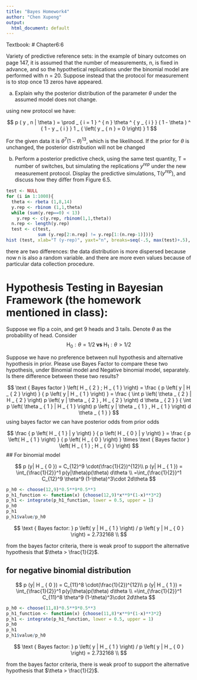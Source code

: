 ```yaml
---
title: "Bayes Homework4"
author: "Chen Xupeng"
output:
  html_document: default
---
```



Textbook:
# Chapter6:6

Variety of predictive reference sets: in the example of binary outcomes on page 147, it is assumed that the number of measurements, n, is ﬁxed in advance, and so the hypothetical replications under the binomial model are performed with n = 20. Suppose instead that the protocol for measurement is to stop once 13 zeros have appeared.

(a) Explain why the posterior distribution of the parameter $\theta$ under the assumed model does not change.

using new protocol we have:

$$
p ( y , n | \theta ) = \prod _ { i = 1 } ^ { n } \theta ^ { y _ { i } } ( 1 - \theta ) ^ { 1 - y _ { i } } 1 _ { \left( y _ { n } = 0 \right) } 1
$$

For the given data it is $\theta ^ { 7 } ( 1 - \theta ) ^ { 13 }$, which is the likelihood. If the prior for $\theta$ is unchanged, the posterior distribution will not be changed


(b) Perform a posterior predictive check, using the same test quantity, T = number of switches, but simulating the replications $y^{rep}$ under the new measurement protocol. Display the predictive simulations, T($y^{rep}$), and discuss how they diﬀer from Figure 6.5.

```r
test <- NULL 
for (i in 1:1000){ 
  theta <- rbeta (1,8,14) 
  y.rep <- rbinom (1,1,theta) 
  while (sum(y.rep==0) < 13) 
    y.rep <- c(y.rep, rbinom(1,1,theta)) 
  n.rep <- length(y.rep) 
  test <- c(test, 
            sum (y.rep[2:n.rep] != y.rep[1:(n.rep-1)]))} 
hist (test, xlab="T (y-rep)", yaxt="n", breaks=seq(-.5, max(test)+.5), cex=2)
```

there are two differences: the data distribution is more dispersed because now n is also a random variable. and there are more even values because of particular data collection procedure.



# Hypothesis Testing in Bayesian Framework (the homework mentioned in class):
Suppose we flip a coin, and get 9 heads and 3 tails. Denote $\theta$ as the probability of head. Consider 
$$
\mathrm { H } _ { 0 } : \theta = 1 / 2  \textbf{ vs } \mathrm { H } _ { 1 } : \theta > 1 / 2
$$

Suppose we have no preference between null hypothesis and alternative hypothesis in prior. Please use Bayes Factor to compare these two hypothesis, under Binomial model and Negative binomial model, separately. Is there difference between these two results?



$$
\text { Bayes factor } \left( H _ { 2 } ; H _ { 1 } \right) = \frac { p \left( y | H _ { 2 } \right) } { p \left( y | H _ { 1 } \right) } = \frac { \int p \left( \theta _ { 2 } | H _ { 2 } \right) p \left( y | \theta _ { 2 } , H _ { 2 } \right) d \theta _ { 2 } } { \int p \left( \theta _ { 1 } | H _ { 1 } \right) p \left( y | \theta _ { 1 } , H _ { 1 } \right) d \theta _ { 1 } }
$$
using bayes factor we can have posterior odds from prior odds

$$
\frac { p \left( H _ { 1 } | y \right) } { p \left( H _ { 0 } | y \right) } = \frac { p \left( H _ { 1 } \right) } { p \left( H _ { 0 } \right) } \times \text { Bayes factor } \left( H _ { 1 } ; H _ { 0 } \right)
$$
## For binomial model

$$
p (y| H _ { 0 }) = C_{12}^9 \cdot(\frac{1}{2})^{12}\\
p (y| H _ { 1 }) = \int_{\frac{1}{2}}^1 p(y|\theta)p(\theta) d\theta \\
=\int_{\frac{1}{2}}^1 C_{12}^9 \theta^9 (1-\theta)^3\cdot 2d\theta
$$


```r
p_h0 <- choose(12,9)*0.5**9*0.5**3
p_h1_function <- function(x) {choose(12,9)*x**9*(1-x)**3*2}
p_h1 <- integrate(p_h1_function, lower = 0.5, upper = 1)
p_h0
p_h1
p_h1$value/p_h0
```




$$
 \text { Bayes factor: } p \left( y | H _ { 1 } \right) / p \left( y | H _ { 0 } \right) = 2.732168 \\
$$


from the bayes factor criteria, there is weak proof to support the alternative hypothesis that $\theta > \frac{1}{2}$.

## for negative binomial distribution

$$
p (y| H _ { 0 }) = C_{11}^8 \cdot(\frac{1}{2})^{12}\\
p (y| H _ { 1 }) = \int_{\frac{1}{2}}^1 p(y|\theta)p(\theta) d\theta \\
=\int_{\frac{1}{2}}^1 C_{11}^8 \theta^9 (1-\theta)^3\cdot 2d\theta
$$
```r
p_h0 <- choose(11,8)*0.5**9*0.5**3
p_h1_function <- function(x) {choose(11,8)*x**9*(1-x)**3*2}
p_h1 <- integrate(p_h1_function, lower = 0.5, upper = 1)
p_h0
p_h1
p_h1$value/p_h0
```

$$
 \text { Bayes factor: } p \left( y | H _ { 1 } \right) / p \left( y | H _ { 0 } \right) = 2.732168 \\
$$

from the bayes factor criteria, there is weak proof to support the alternative hypothesis that $\theta > \frac{1}{2}$.

